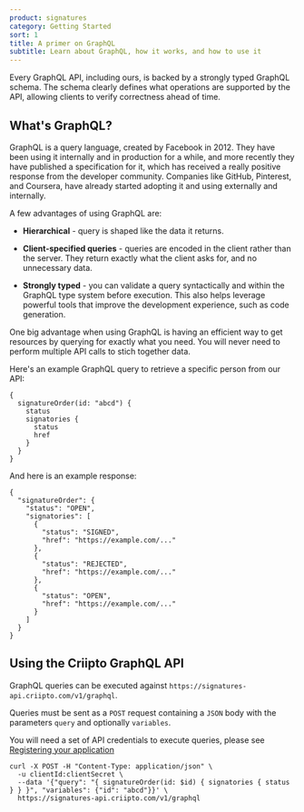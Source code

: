 ```yaml
---
product: signatures
category: Getting Started
sort: 1
title: A primer on GraphQL
subtitle: Learn about GraphQL, how it works, and how to use it
---
```



Every GraphQL API, including ours, is backed by a strongly typed GraphQL schema.
The schema clearly defines what operations are supported by the API, allowing clients to verify correctness ahead of time.

## What's GraphQL?

GraphQL is a query language, created by Facebook in 2012. They have been using it internally and in production for a while, and more recently they have published a specification for it, which has received a really positive response from the developer community. Companies like GitHub, Pinterest, and Coursera, have already started adopting it and using externally and internally.

A few advantages of using GraphQL are:

- **Hierarchical** - query is shaped like the data it returns.

- **Client-specified queries** - queries are encoded in the client rather than the server. They return exactly what the client asks for, and no unnecessary data.

- **Strongly typed** - you can validate a query syntactically and within the GraphQL type system before execution. This also helps leverage powerful tools that improve the development experience, such as code generation.

One big advantage when using GraphQL is having an efficient way to get resources by querying for exactly what you need.
You will never need to perform multiple API calls to stich together data.

Here's an example GraphQL query to retrieve a specific person from our API:

```
{
  signatureOrder(id: "abcd") {
    status
    signatories {
      status
      href
    }
  }
}
```

And here is an example response:

```
{
  "signatureOrder": {
    "status": "OPEN",
    "signatories": [
      {
        "status": "SIGNED",
        "href": "https://example.com/..."
      },
      {
        "status": "REJECTED",
        "href": "https://example.com/..."
      },
      {
        "status": "OPEN",
        "href": "https://example.com/..."
      }
    ]
  }
}
```

## Using the Criipto GraphQL API

GraphQL queries can be executed against `https://signatures-api.criipto.com/v1/graphql`.

Queries must be sent as a `POST` request containing a `JSON` body with the parameters `query` and optionally `variables`.

You will need a set of API credentials to execute queries, please see [Registering your application](/signatures/getting-started/register-application/)

```
curl -X POST -H "Content-Type: application/json" \
  -u clientId:clientSecret \
  --data '{"query": "{ signatureOrder(id: $id) { signatories { status } } }", "variables": {"id": "abcd"}}' \ 
  https://signatures-api.criipto.com/v1/graphql
```